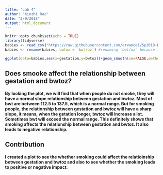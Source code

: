 ```yaml
---
title: "Lab 4"
author: "Xinzhi Rao"
date: "2/9/2018"
output: html_document
---
```



```r
knitr::opts_chunk$set(echo = TRUE)
library(tidyverse)
babies <- read_csv("https://raw.githubusercontent.com/ervance1/Sp2018-Data-Science-repo/master/babies2a.dat")
babies <- rename(babies, bwtoz = `bwt/oz`) #renaming `bwt/oz` because the "/" sign requires special care
```


```r
ggplot(data=babies,aes(x=gestation,y=bwtoz))+geom_smooth(se=FALSE,method=lm)+geom_point()+facet_wrap(~smoke)+scale_y_continuous(limits=c(0,190))
```

## Does smooke affect the relationship between gestation and bwtoz?
####  By looking the plot, we will find that when people do not smoke, they will have a normal slope relationship between gestation and bwtoz. Most of bwt are between 112.5 to 137.5, which is a normal range. But for smoking people, the relationship between gestation and bwtoz will have a sharp slope, it means, when the getation longer, bwtoz will increase a lot. Sometimes bwt will exceed the normal range. This definitely shows that smoking affects the relationship between gestation and bwtoz. It also leads to negative relationship.

## Contribution
#### I created a plot to see the whether smoking could affect the relatioinship between gestation and bwtoz and also to see whether the smoking leads to positive or negative impact.



